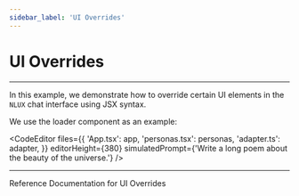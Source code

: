 ```yaml
---
sidebar_label: 'UI Overrides'
---
```




# UI Overrides

---

In this example, we demonstrate how to override certain UI elements in the `NLUX` chat interface using JSX syntax.

We use the loader component as an example:

<CodeEditor
    files={{
        'App.tsx': app,
        'personas.tsx': personas,
        'adapter.ts': adapter,
    }}
    editorHeight={380}
    simulatedPrompt={'Write a long poem about the beauty of the universe.'}
/>

---

<Link className="learn-more-link button button--secondary" to="/reference/ui/ui-overrides">Reference Documentation for UI Overrides</Link>